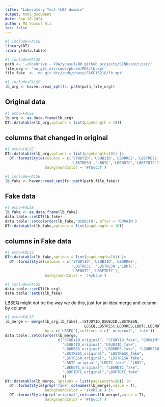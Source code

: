 ```yaml
---
title: "Laboratory Test (LB) domain"
output: html_document
date: Sep-10-2024
author: Md Yousuf Ali
toc: false
---
```




```r
#| include=FALSE
library(DT)
library(data.table)
```



```r
#| include=FALSE
path <- '~/OneDrive - FDA/yousuf/00_github_projects/SENDsanitizer/'
file_org <- 'no_git_dir/code/phuse/PDS/lb.xpt'
file_fake  <- 'no_git_dir/code/phuse/FAKE15218/lb.xpt'
```



```r
#| include=FALSE
lb_org <- haven::read_xpt(fs::path(path,file_org))
```

##  Original data


```r
#| echo=FALSE
lb_org <- as.data.frame(lb_org)
DT::datatable(lb_org,options = list(pageLength = 10))
```

##  columns that changed in original

```r
#| echo=FALSE
DT::datatable(lb_org,options = list(pageLength=10)) |>
  DT::formatStyle(columns = c('STUDYID','USUBJID','LBORRES','LBSTRESC',
                              'LBSTRESN','LBDTC','LBENDTC','LBRFTDTC'),
                  backgroundColor = '#fbcccf')
```



```r
#| include=FALSE
lb_fake <- haven::read_xpt(fs::path(path,file_fake))
```

## Fake data


```r
#| echo=FALSE
lb_fake <- as.data.frame(lb_fake)
data.table::setDT(lb_fake)
data.table::setcolorder(lb_fake,'USUBJID', after = 'DOMAIN')
DT::datatable(lb_fake,options = list(pageLength = 10))
```

## columns in Fake data

```r
#| echo=FALSE
DT::datatable(lb_fake,options = list(pageLength=10)) |>
  DT::formatStyle(columns = c('STUDYID','USUBJID','LBORRES',
                              'LBSTRESC','LBSTRESN','LBDTC',
                              'LBENDTC','LBRFTDTC'),
                  backgroundColor = 'skyblue')
```



```r
#| include=FALSE
data.table::setDT(lb_org)
data.table::setDT(lb_fake)
```

 LBSEQ might not be the way we do this, just for an idea
merge and column by column

```r
#| echo=FALSE
lb_merge <- merge(lb_org,lb_fake[,.(STUDYID,USUBJID,LBSTRESN,
                                    LBSEQ,LBSTRESC,LBORRES,LBDTC,LBENDTC,LBRFTDTC)],
                  by = c('LBSEQ'),suffixes = c('_original','_fake'))
data.table::setcolorder(lb_merge,
                        c("STUDYID_original", "STUDYID_fake", "DOMAIN",
                          "USUBJID_original","USUBJID_fake",
                          "LBORRES_original","LBORRES_fake", "LBORRESU",
                          "LBSTRESC_original", "LBSTRESC_fake",
                          "LBSTRESN_original", "LBSTRESN_fake",
                          "LBDTC_original","LBDTC_fake", "LBDY",
                          "LBENDTC_original", "LBENDTC_fake",
                          "LBRFTDTC_original","LBRFTDTC_fake"
                          ))
DT::datatable(lb_merge, options = list(pageLength=20)) |>
  DT::formatStyle(grep('fake',colnames(lb_merge),value = T),
                  backgroundColor = 'skyblue') |>
  DT::formatStyle(grep('original',colnames(lb_merge),value = T),
                  backgroundColor = '#fbcccf')
```

